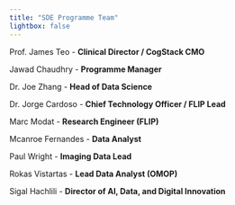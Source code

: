 ```yaml
---
title: "SDE Programme Team" 
lightbox: false
---
```


Prof. James Teo - **Clinical Director / CogStack CMO**

Jawad Chaudhry - **Programme Manager**

Dr. Joe Zhang - **Head of Data Science**

Dr. Jorge Cardoso - **Chief Technology Officer / FLIP Lead**

Marc Modat - **Research Engineer (FLIP)**

Mcanroe Fernandes - **Data Analyst**

Paul Wright - **Imaging Data Lead**

Rokas Vistartas - **Lead Data Analyst (OMOP)**

Sigal Hachlili - **Director of AI, Data, and Digital Innovation**